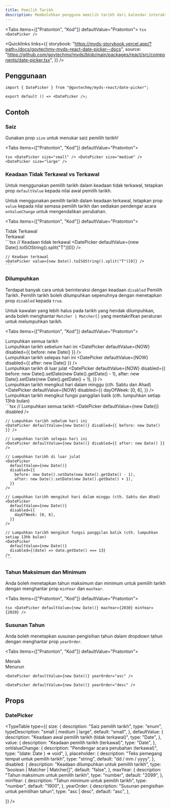 ```yaml
---
title: Pemilih Tarikh
description: Membolehkan pengguna memilih tarikh dari kalendar interaktif.
---
```




<Tabs items={["Pratonton", "Kod"]} defaultValue="Pratonton">
  <Tab value="Pratonton" className="not-prose flex justify-center">
    <DatePicker />
  </Tab>
  <Tab value="Kod">
    ```tsx
    <DatePicker />
    ```
  </Tab>
</Tabs>

<Quicklinks
  links={{
    storybook:
      "https://myds-storybook.vercel.app/?path=/docs/govtechmy-myds-react-date-picker--docs",
    source:
      "https://github.com/govtechmy/myds/blob/main/packages/react/src/components/date-picker.tsx",
  }}
/>

## Penggunaan

```tsx copy
import { DatePicker } from "@govtechmy/myds-react/date-picker";
```

```tsx copy
export default () => <DatePicker />;
```

## Contoh

### Saiz

Gunakan prop `size` untuk menukar saiz pemilih tarikh!

<Tabs items={["Pratonton", "Kod"]} defaultValue="Pratonton">
  <Tab value="Pratonton">
    <div className="not-prose flex flex-col items-center gap-3">
      <DatePicker size="small" />
      <DatePicker size="medium" />
      <DatePicker size="large" />
    </div>
  </Tab>
  <Tab value="Kod">
    ```tsx
    <DatePicker size="small" />
    <DatePicker size="medium" />
    <DatePicker size="large" />
    ```
  </Tab>
</Tabs>

### Keadaan Tidak Terkawal vs Terkawal

Untuk menggunakan pemilih tarikh dalam keadaan tidak terkawal, tetapkan prop `defaultValue` kepada nilai awal pemilih tarikh.

Untuk menggunakan pemilih tarikh dalam keadaan terkawal, tetapkan prop `value` kepada nilai semasa pemilih tarikh dan sediakan pendengar acara `onValueChange` untuk mengendalikan perubahan.

<Tabs items={["Pratonton", "Kod"]} defaultValue="Pratonton">
  <Tab value="Pratonton">
    <div className="not-prose flex flex-col gap-3 items-center">
        <div>
            Tidak Terkawal
            <DatePicker defaultValue={NOW} />
        </div>
        <div>
            Terkawal
            <DatePicker value={NOW} />
        </div>
    </div>
  </Tab>
  <Tab value="Kod">
    ```tsx
    // Keadaan tidak terkawal
    <DatePicker defaultValue={new Date().toISOString().split("T")[0]} />

    // Keadaan terkawal
    <DatePicker value={new Date().toISOString().split("T")[0]} />
    ```

  </Tab>
</Tabs>

### Dilumpuhkan

Terdapat banyak cara untuk berinteraksi dengan keadaan `disabled` Pemilih Tarikh. Pemilih tarikh boleh dilumpuhkan sepenuhnya dengan menetapkan prop `disabled` kepada `true`.

Untuk kawalan yang lebih halus pada tarikh yang hendak dilumpuhkan, anda boleh menghantar `Matcher | Matcher[]` yang mentakrifkan peraturan untuk melumpuhkan tarikh.

<Tabs items={["Pratonton", "Kod"]} defaultValue="Pratonton">
  <Tab value="Pratonton">
    <div className="not-prose space-y-2">
      <div className="flex items-center gap-3">
        Lumpuhkan semua tarikh
        <DatePicker defaultValue={NOW} disabled />
      </div>
      <div className="flex items-center gap-3">
        Lumpuhkan tarikh sebelum hari ini
        <DatePicker defaultValue={NOW} disabled={{ before: new Date() }} />
      </div>
      <div className="flex items-center gap-3">
        Lumpuhkan tarikh selepas hari ini
        <DatePicker defaultValue={NOW} disabled={{ after: new Date() }} />
      </div>
      <div className="flex items-center gap-3">
        Lumpuhkan tarikh di luar julat
        <DatePicker
          defaultValue={NOW}
          disabled={{
            before: new Date().setDate(new Date().getDate() - 1),
            after: new Date().setDate(new Date().getDate() + 1),
          }}
        />
      </div>
      <div className="flex items-center gap-3">
        Lumpuhkan tarikh mengikut hari dalam minggu (cth. Sabtu dan Ahad)
        <DatePicker
          defaultValue={NOW}
          disabled={{
            dayOfWeek: [0, 6],
          }}
        />
      </div>
      <div className="flex items-center gap-3">
        Lumpuhkan tarikh mengikut fungsi panggilan balik (cth. lumpuhkan setiap 13hb bulan)
        <CustomDisableDatePicker />
      </div>
    </div>
  </Tab>
  <Tab value="Kod">
    ```tsx
    // Lumpuhkan semua tarikh
    <DatePicker defaultValue={new Date()} disabled />
    
    // Lumpuhkan tarikh sebelum hari ini
    <DatePicker defaultValue={new Date()} disabled={{ before: new Date() }} />

    // Lumpuhkan tarikh selepas hari ini
    <DatePicker defaultValue={new Date()} disabled={{ after: new Date() }} />

    // Lumpuhkan tarikh di luar julat
    <DatePicker
      defaultValue={new Date()}
      disabled={{
        before: new Date().setDate(new Date().getDate() - 1),
        after: new Date().setDate(new Date().getDate() + 1),
      }}
    />

    // Lumpuhkan tarikh mengikut hari dalam minggu (cth. Sabtu dan Ahad)
    <DatePicker
      defaultValue={new Date()}
      disabled={{
        dayOfWeek: [0, 6],
      }}
    />

    // Lumpuhkan tarikh mengikut fungsi panggilan balik (cth. lumpuhkan setiap 13hb bulan)
    <DatePicker
      defaultValue={new Date()}
      disabled={(date) => date.getDate() === 13}
    />
    ```

  </Tab>
</Tabs>

### Tahun Maksimum dan Minimum

Anda boleh menetapkan tahun maksimum dan minimum untuk pemilih tarikh dengan menghantar prop `minYear` dan `maxYear`.

<Tabs items={["Pratonton", "Kod"]} defaultValue="Pratonton">
  <Tab value="Pratonton">
    <div className="not-prose flex justify-center">
      <DatePicker defaultValue={NOW} maxYear={2030} minYear={2020} />
    </div>
  </Tab>
  <Tab value="Kod">
    ```tsx
    <DatePicker defaultValue={new Date()} maxYear={2030} minYear={2020} />
    ```
  </Tab>
</Tabs>

### Susunan Tahun

Anda boleh menetapkan susunan pengisihan tahun dalam dropdown tahun dengan menghantar prop `yearOrder`.

<Tabs items={["Pratonton", "Kod"]} defaultValue="Pratonton">
  <Tab value="Pratonton">
    <div className="not-prose flex justify-center gap-3">
      <div>
        Menaik
        <DatePicker defaultValue={NOW} yearOrder="asc" />
      </div>
      <div>
        Menurun
        <DatePicker defaultValue={NOW} yearOrder="desc" />
      </div>
    </div>
  </Tab>
  <Tab value="Kod">
```tsx
<DatePicker defaultValue={new Date()} yearOrder="asc" />

<DatePicker defaultValue={new Date()} yearOrder="desc" />
```
  </Tab>
</Tabs>

## Props

### DatePicker

<TypeTable
  type={{
    size: {
      description: "Saiz pemilih tarikh",
      type: "enum",
      typeDescription: "small | medium | large",
      default: "small",
    },
    defaultValue: {
      description: "Keadaan awal pemilih tarikh (tidak terkawal)",
      type: "Date",
    },
    value: {
      description: "Keadaan pemilih tarikh (terkawal)",
      type: "Date",
    },
    onValueChange: {
      description: "Pendengar acara perubahan (terkawal)",
      type: "(date: Date ) => void",
    },
    placeholder: {
      description: "Teks pemegang tempat untuk pemilih tarikh",
      type: "string",
      default: "dd / mm / yyyy",
    },
    disabled: {
      description: "Keadaan dilumpuhkan untuk pemilih tarikh",
      type: "boolean | Matcher | Matcher[]",
      default: "false",
    },
    maxYear: {
      description: "Tahun maksimum untuk pemilih tarikh",
      type: "number",
      default: "2099",
    },
    minYear: {
      description: "Tahun minimum untuk pemilih tarikh",
      type: "number",
      default: "1900",
    },
    yearOrder: {
      description: "Susunan pengisihan untuk pemilihan tahun",
      type: "asc | desc",
      default: "asc",
    },

}}
/>
